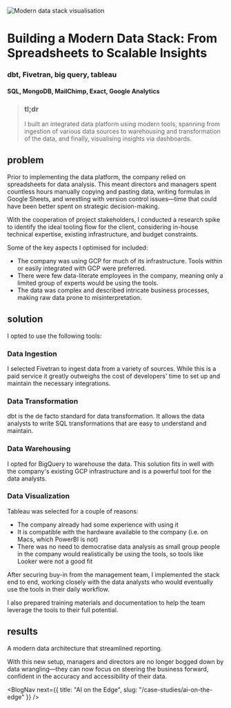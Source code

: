 
<Image
  src={biStackCover}
  alt="Modern data stack visualisation"
  className="object-cover aspect-video"
  priority
/>

# Building a Modern Data Stack: From Spreadsheets to Scalable Insights
### dbt, Fivetran, big query, tableau
#### SQL, MongoDB, MailChimp, Exact, Google Analytics

>### tl;dr
> I built an integrated data platform using modern tools, spanning from ingestion of various data sources to warehousing and transformation of the data, and finally, visualising insights via dashboards.

## problem
Prior to implementing the data platform, the company relied on spreadsheets for data analysis. This meant directors and managers spent countless hours manually copying and pasting data, writing formulas in Google Sheets, and wrestling with version control issues—time that could have been better spent on strategic decision-making.

With the cooperation of project stakeholders, I conducted a research spike to identify the ideal tooling flow for the client, considering in-house technical expertise, existing infrastructure, and budget constraints.

Some of the key aspects I optimised for included:

- The company was using GCP for much of its infrastructure. Tools within or easily integrated with GCP were preferred.
- There were few data-literate employees in the company, meaning only a limited group of experts would be using the tools.
- The data was complex and described intricate business processes, making raw data prone to misinterpretation.

## solution
I opted to use the following tools:

### Data Ingestion
I selected Fivetran to ingest data from a variety of sources. While this is a paid service it greatly outweighs the cost of developers' time to set up and maintain the necessary integrations.

### Data Transformation
dbt is the de facto standard for data transformation. It allows the data analysts to write SQL transformations that are easy to understand and maintain.

### Data Warehousing
I opted for BigQuery to warehouse the data. This solution fits in well with the company's existing GCP infrastructure and is a powerful tool for the data analysts.

### Data Visualization
Tableau was selected for a couple of reasons:
- The company already had some experience with using it
- It is compatible with the hardware available to the company (i.e. on Macs, which PowerBI is not)
- There was no need to democratise data analysis as small group people in the company would realistically be using the tools, so tools like Looker were not a good fit

<ZoomImage src={flow} alt="Modern data stack visualisation" caption="Data flow diagram, showing how data moves from source to chart" />

After securing buy-in from the management team, I implemented the stack end to end, working closely with the data analysts who would eventually use the tools in their daily workflow.

I also prepared training materials and documentation to help the team leverage the tools to their full potential.

## results
A modern data architecture that streamlined reporting.

With this new setup, managers and directors are no longer bogged down by data wrangling—they can now focus on steering the business forward, confident in the accuracy and accessibility of their data.

<ContactBanner />

<BlogNav 
  next={{ title: "AI on the Edge", slug: "/case-studies/ai-on-the-edge" }} 
/>